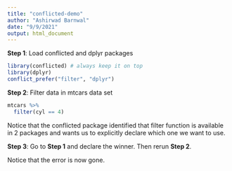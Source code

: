 ```yaml
---
title: "conflicted-demo"
author: "Ashirwad Barnwal"
date: "9/9/2021"
output: html_document
---
```


**Step 1**: Load conflicted and dplyr packages

```r
library(conflicted) # always keep it on top
library(dplyr)
conflict_prefer("filter", "dplyr")
```

**Step 2**: Filter data in mtcars data set

```r
mtcars %>%
  filter(cyl == 4)
```

Notice that the conflicted package identified that filter function is available in 2 packages and wants us to explicitly declare which one we want to use.

**Step 3**: Go to **Step 1** and declare the winner. Then rerun **Step 2**.

Notice that the error is now gone.

